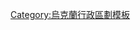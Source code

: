 {{Navbox Ukraine district
| name= 杰巴利采韦斯卡市
| district = 杰巴利采韦斯卡市
| province = Donetsk Oblast
| flag   = Flag of Debalcevo.svg
| coa   = Gerb-gor-debalcevo.gif
| capital = 杰巴利采韦

| cities = 
* [[杰巴利采韦]]
* [[斯威特洛达尔斯科]]

| towns = 
* [[米罗尼夫卡镇]]

}}<noinclude>
[[Category:烏克蘭行政區劃模板]]
</noinclude>